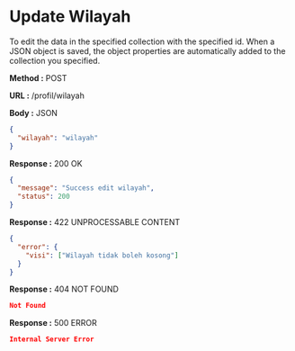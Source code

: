 
# Update Wilayah

To edit the data in the specified collection with the specified id.
When a JSON object is saved, the object properties are automatically added to the collection you specified.

**Method :** <Badge variant="success">POST</Badge>

**URL :** <Badge variant="dark">/profil/wilayah</Badge>

**Body :** <Badge variant="purple">JSON</Badge>

```json
{
  "wilayah": "wilayah"
}
```

**Response :** <BadgeOutline variant="success">200 OK</BadgeOutline>

```json
{
  "message": "Success edit wilayah",
  "status": 200
}
```

**Response :** <BadgeOutline variant="info">422 UNPROCESSABLE CONTENT</BadgeOutline>

```json
{
  "error": {
    "visi": ["Wilayah tidak boleh kosong"]
  }
}
```

**Response :** <BadgeOutline variant="warning">404 NOT FOUND</BadgeOutline>

```json
Not Found
```

**Response :** <BadgeOutline variant="danger">500 ERROR</BadgeOutline>

```json
Internal Server Error
```
